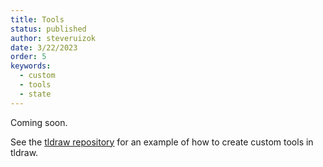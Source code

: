 ```yaml
---
title: Tools
status: published
author: steveruizok
date: 3/22/2023
order: 5
keywords:
  - custom
  - tools
  - state
---
```


Coming soon. 

See the [tldraw repository](https://github.com/tldraw/tldraw) for an example of how to create custom tools in tldraw.
